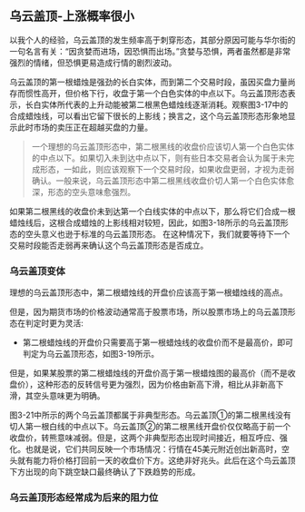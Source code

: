 
## 乌云盖顶-上涨概率很小
以我个人的经验，乌云盖顶的发生频率高于刺穿形态，其部分原因可能与华尔街的一句名言有关：“因贪婪而进场，因恐惧而出场。”贪婪与恐惧，两者虽然都是非常强烈的情绪，但恐惧更易造成行情的剧烈波动。

乌云盖顶的第一根蜡烛是强劲的长白实体，而到第二个交易时段，虽因买盘力量尚存而惯性高开，但价格下行，收盘于第一个白色实体的中点以下。乌云盖顶形态表示，长白实体所代表的上升动能被第二根黑色蜡烛线逐渐消耗。观察图3-17中的合成蜡烛线，可以看出它留下很长的上影线；换言之，这个乌云盖顶形态形象地显示此时市场的卖压正在超越买盘的力量。

<ImageRender alt='test1' width='auto' height='auto' path='/蜡烛图新解/7-乌云盖顶.png' />

>一个理想的乌云盖顶形态中，第二根黑线的收盘价应该切人第一个白色实体的中点以下。如果切入未到达中点以下，则有些日本交易者会认为属于未完成形态，一如此，则应该观察下一个交易时段，如果收盘更弱，才视为走弱确认。一般来说，乌云盖顶形态中第二根黑线收盘价切人第一个白色实体愈深，形态的空头意味愈强烈。

如果第二根黑线的收盘价未到达第一个白线实体的中点以下，那么将它们合成一根蜡烛线后，这根合成蜡烛的上影线相对较短，因此，如图3-18所示的乌云盖顶形态的空头意义也逊于标准的乌云盖顶形态。
在这种情况下，我们就要等待下一个交易时段能否走弱再来确认这个鸟云盖顶形态是否成立。

### 乌云盖顶变体
理想的乌云盖顶形态中，第二根蜡烛线的开盘价应该高于第一根蜡烛线的高点。

但是，因为期货市场的价格波动通常高于股票市场，所以股票市场上的乌云盖顶形态在判定时更为灵活:
* 第二根蜡烛线的开盘价只需要高于第一根蜡烛线的收盘价而不是最高价，即可判定为乌云盖顶形态，如图3-19所示。
<ImageRender alt='test1' width='auto' height='auto' path='/蜡烛图新解/7-乌云盖顶2.png' />

但是，如果某股票的第二根蜡烛线的开盘价高于第一根蜡烛图的最高价（而不是收盘价），这种形态的反转信号更为强烈，因为价格由新高下滑，相比从非新高下滑，其空头意味更为明确。

图3-21中所示的两个乌云盖顶都属于非典型形态。乌云盖顶①的第二根黑线没有切人第一根白线的中点以下。乌云盖顶②的第二根黑线开盘价仅仅略高于前一个收盘价，转熊意味减弱。但是，这两个非典型形态出现时间接近，相互呼应、强化。也就是说，它们共同反映一个市场情况：行情在45美元附近创出新高时，空头就有能力将价格打回前一天的收盘价下方。这绝非好兆头。此后在这个鸟云盖顶下方出现的向下跳空缺口最终确认了下跌趋势的形成。

<ImageRender alt='test1' width='auto' height='auto' path='/蜡烛图新解/7-乌云盖顶4.png' />

### 乌云盖顶形态经常成为后来的阻力位
<ImageRender alt='test1' width='auto' height='auto' path='/蜡烛图新解/7-乌云盖顶3.png' />
